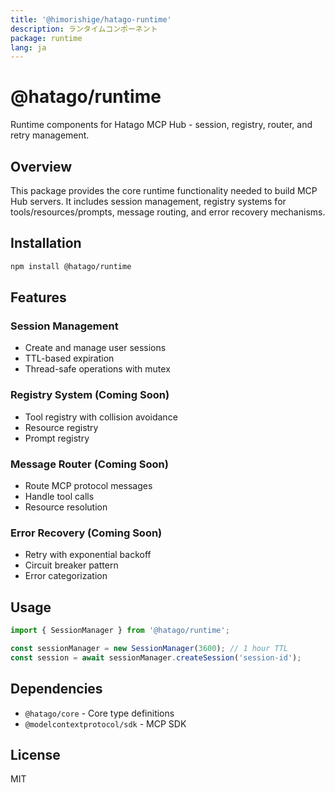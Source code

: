 ```yaml
---
title: '@himorishige/hatago-runtime'
description: ランタイムコンポーネント
package: runtime
lang: ja
---
```


# @hatago/runtime

Runtime components for Hatago MCP Hub - session, registry, router, and retry management.

## Overview

This package provides the core runtime functionality needed to build MCP Hub servers. It includes session management, registry systems for tools/resources/prompts, message routing, and error recovery mechanisms.

## Installation

```bash
npm install @hatago/runtime
```

## Features

### Session Management

- Create and manage user sessions
- TTL-based expiration
- Thread-safe operations with mutex

### Registry System (Coming Soon)

- Tool registry with collision avoidance
- Resource registry
- Prompt registry

### Message Router (Coming Soon)

- Route MCP protocol messages
- Handle tool calls
- Resource resolution

### Error Recovery (Coming Soon)

- Retry with exponential backoff
- Circuit breaker pattern
- Error categorization

## Usage

```typescript
import { SessionManager } from '@hatago/runtime';

const sessionManager = new SessionManager(3600); // 1 hour TTL
const session = await sessionManager.createSession('session-id');
```

## Dependencies

- `@hatago/core` - Core type definitions
- `@modelcontextprotocol/sdk` - MCP SDK

## License

MIT
